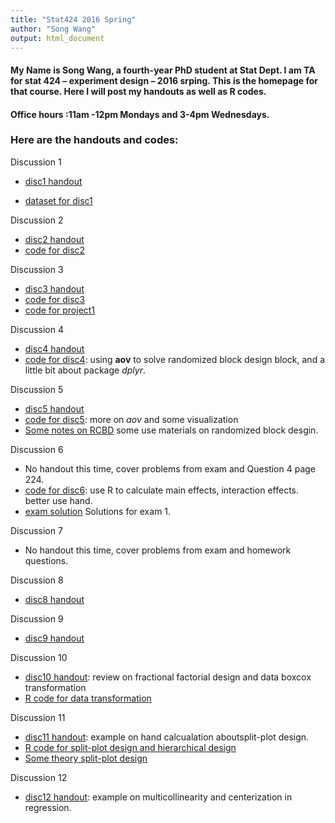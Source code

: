 ```yaml
---
title: "Stat424 2016 Spring"
author: "Song Wang"
output: html_document
---
```


#### My Name is Song Wang, a fourth-year PhD student at Stat Dept. I am TA for stat 424 -- experiment design -- 2016 srping. This is the homepage for that course. Here I will post my handouts as well as R codes.

#### Office hours :11am -12pm Mondays and 3-4pm Wednesdays.


### Here are the handouts and codes:

Discussion 1

- [disc1 handout](A_Brief_Intro_to_R.html)
 
- [dataset for disc1](mtcars.csv)

Discussion 2 
 
- [disc2 handout](disc2.pdf)
- [code for disc2](Sol2.html)

 Discussion 3 
 
- [disc3 handout](disc3.pdf)
- [code for disc3](disc3.R)
- [code for project1](project1.R)

Discussion 4
 
- [disc4 handout](disc4.pdf)
- [code for disc4](disc4.R): using **aov** to solve randomized block design block, and  a little bit about package *dplyr*.

Discussion 5
 
- [disc5 handout](disc5.pdf)
- [code for disc5](disc5.html): more on *aov* and some visualization
- [Some notes on RCBD](RCBD.pdf) some use materials on randomized block desgin.

Discussion 6
 
- No handout this time, cover problems from exam and Question 4 page 224.
- [code for disc6](disc6.html): use R to calculate main effects, interaction effects. better use hand.
- [exam solution](Exam 1 - Review - Solutions.docx) Solutions for exam 1.


Discussion 7
 
- No handout this time, cover problems from exam and homework questions.

Discussion 8 

- [disc8 handout](disc8.pdf)

Discussion 9 

- [disc9 handout](disc9.pdf)

Discussion 10 

- [disc10 handout](disc10.pdf): review on fractional factorial design and data boxcox transformation
- [R code for data transformation](disc10.html)


Discussion 11 

- [disc11 handout](disc11.pdf): example on hand calcualation aboutsplit-plot design.
- [R code for split-plot design and hierarchical design](disc11_split-plot.html)
- [Some theory split-plot design](sptheory.pdf)


Discussion 12 

- [disc12 handout](disc12.pdf): example on multicollinearity and centerization in regression.